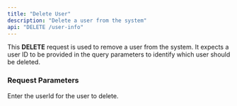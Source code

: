```yaml
---
title: "Delete User"
description: "Delete a user from the system"
api: "DELETE /user-info"
---
```


This **DELETE** request is used to remove a user from the system. It expects a user ID to be provided in the query parameters to identify which user should be deleted.

### Request Parameters

<ParamField query="userId" type="string" required>
  Enter the userId for the user to delete. 
</ParamField>